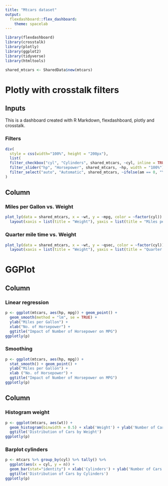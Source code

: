 ---
title: "Mtcars dataset"
output: 
  flexdashboard::flex_dashboard:
    theme: spacelab
---

```{r setup, include=FALSE}
library(flexdashboard)
library(crosstalk)
library(plotly)
library(ggplot2)
library(tidyverse)
library(htmltools)
```

```{r, include=FALSE}
shared_mtcars <- SharedData$new(mtcars)
```

Plotly with crosstalk filters
=====================================


Inputs {.sidebar}
-----------------------------------------------------------------------

This is a dashboard created with R Markdown, flexdashboard, plotly and crosstalk.

### Filters

```{r}
div(
  style = css(width="100%", height = "200px"),
  list(
  filter_checkbox("cyl", "Cylinders", shared_mtcars, ~cyl, inline = TRUE),
  filter_slider("hp", "Horsepower", shared_mtcars, ~hp, width = "100%"),
  filter_select("auto", "Automatic", shared_mtcars, ~ifelse(am == 0, "Yes", "No")))
)

```

Column {.tabset}  
-----------------------------------------------------------------------

### Miles per Gallon vs. Weight

```{r}
plot_ly(data = shared_mtcars, x = ~wt, y = ~mpg, color = ~factor(cyl)) %>%
  layout(xaxis = list(title = "Weight"), yaxis = list(title = "Miles per gallon"))
```

### Quarter mile time vs. Weight

```{r}
plot_ly(data = shared_mtcars, x = ~wt, y = ~qsec, color = ~factor(cyl)) %>%
  layout(xaxis = list(title = "Weight"), yaxis = list(title = "Quarter mile time"))
```

GGPlot
=====================================

Column {.tabset} 
-------------------------------------
    
### Linear regression
    
```{r}
p <- ggplot(mtcars, aes(hp, mpg)) + geom_point() +
  geom_smooth(method = "lm", se = TRUE) +
  ylab("Miles per Gallon") +
  xlab("No. of Horsepower") +
  ggtitle("Impact of Number of Horsepower on MPG")
ggplotly(p)
```

### Smoothing
    
```{r}
p <- ggplot(mtcars, aes(hp, mpg)) +
  stat_smooth() + geom_point() +
  ylab("Miles per Gallon") +
  xlab ("No. of Horsepower") +
  ggtitle("Impact of Number of Horsepower on MPG")
ggplotly(p)
```

Column
-------------------------------------
   
### Histogram weight

```{r}
p <- ggplot(mtcars, aes(wt)) +
  geom_histogram(binwidth = 0.5) + xlab('Weight') + ylab('Number of Cars') +
  ggtitle('Distribution of Cars by Weight')
ggplotly(p)
```   
 
### Barplot cylinders
    
```{r}
p <- mtcars %>% group_by(cyl) %>% tally() %>% 
  ggplot(aes(x = cyl, y = n)) +
  geom_bar(stat="identity") + xlab('Cylinders') + ylab('Number of Cars') +
  ggtitle('Distribution of Cars by Cylinders')
ggplotly(p)
```

